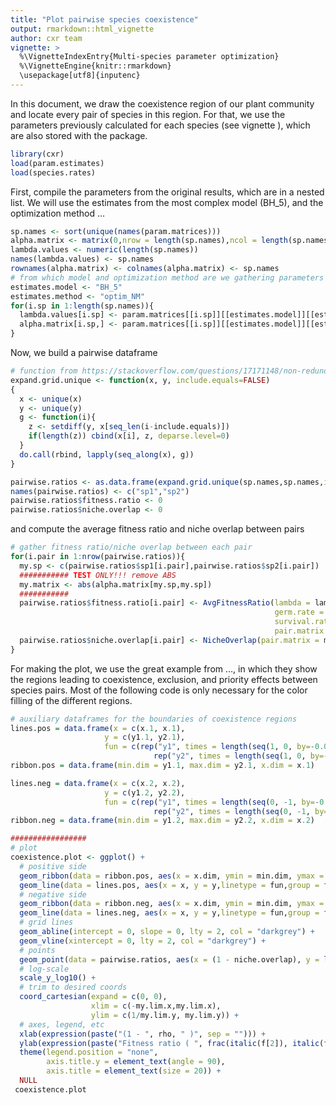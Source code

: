 ```yaml
---
title: "Plot pairwise species coexistence"
output: rmarkdown::html_vignette
author: cxr team
vignette: >
  %\VignetteIndexEntry{Multi-species parameter optimization}
  %\VignetteEngine{knitr::rmarkdown}
  \usepackage[utf8]{inputenc}
---
```


In this document, we draw the coexistence region of our plant community and locate every pair of species in this region. For that, we use the parameters previously calculated for each species (see vignette \code{Multi-species parameter optimization}), which are also stored with the package. 

```r
library(cxr)
load(param.estimates)
load(species.rates)
```

First, compile the parameters from the original results, which are in a nested list. We will use the estimates from the most complex model (BH_5), and the optimization method ...

```r
sp.names <- sort(unique(names(param.matrices)))
alpha.matrix <- matrix(0,nrow = length(sp.names),ncol = length(sp.names))
lambda.values <- numeric(length(sp.names))
names(lambda.values) <- sp.names
rownames(alpha.matrix) <- colnames(alpha.matrix) <- sp.names
# from which model and optimization method are we gathering parameters
estimates.model <- "BH_5"
estimates.method <- "optim_NM"
for(i.sp in 1:length(sp.names)){
  lambda.values[i.sp] <- param.matrices[[i.sp]][[estimates.model]][[estimates.method]]$lambda
  alpha.matrix[i.sp,] <- param.matrices[[i.sp]][[estimates.model]][[estimates.method]]$alpha[sp.names]
}
```

Now, we build a pairwise dataframe

```r
# function from https://stackoverflow.com/questions/17171148/non-redundant-version-of-expand-grid
expand.grid.unique <- function(x, y, include.equals=FALSE)
{
  x <- unique(x)
  y <- unique(y)
  g <- function(i){
    z <- setdiff(y, x[seq_len(i-include.equals)])
    if(length(z)) cbind(x[i], z, deparse.level=0)
  }
  do.call(rbind, lapply(seq_along(x), g))
}

pairwise.ratios <- as.data.frame(expand.grid.unique(sp.names,sp.names,include.equals = FALSE),stringsAsFactors = FALSE)
names(pairwise.ratios) <- c("sp1","sp2")
pairwise.ratios$fitness.ratio <- 0
pairwise.ratios$niche.overlap <- 0
```

and compute the average fitness ratio and niche overlap between pairs

```r
# gather fitness ratio/niche overlap between each pair
for(i.pair in 1:nrow(pairwise.ratios)){
  my.sp <- c(pairwise.ratios$sp1[i.pair],pairwise.ratios$sp2[i.pair])
  ########### TEST ONLY!!! remove ABS
  my.matrix <- abs(alpha.matrix[my.sp,my.sp])
  ###########
  pairwise.ratios$fitness.ratio[i.pair] <- AvgFitnessRatio(lambda = lambda.values[my.sp],
                                                           germ.rate = species.rates$germination[species.rates$code %in% my.sp],
                                                           survival.rate = species.rates$`seed survival`[species.rates$code %in% my.sp],
                                                           pair.matrix = my.matrix)[[3]]
  pairwise.ratios$niche.overlap[i.pair] <- NicheOverlap(pair.matrix = my.matrix)
}
```

For making the plot, we use the great example from ..., in which they show the regions leading to coexistence, exclusion, and priority effects between species pairs. Most of the following code is only necessary for the color filling of the different regions.

```r

# auxiliary dataframes for the boundaries of coexistence regions
lines.pos = data.frame(x = c(x.1, x.1), 
                     y = c(y1.1, y2.1), 
                     fun = c(rep("y1", times = length(seq(1, 0, by=-0.001))), 
                                rep("y2", times = length(seq(1, 0, by=-0.001)))))
ribbon.pos = data.frame(min.dim = y1.1, max.dim = y2.1, x.dim = x.1)

lines.neg = data.frame(x = c(x.2, x.2), 
                     y = c(y1.2, y2.2), 
                     fun = c(rep("y1", times = length(seq(0, -1, by=-0.001))), 
                                rep("y2", times = length(seq(0, -1, by=-0.001)))))
ribbon.neg = data.frame(min.dim = y1.2, max.dim = y2.2, x.dim = x.2)

#################
# plot
coexistence.plot <- ggplot() + 
  # positive side
  geom_ribbon(data = ribbon.pos, aes(x = x.dim, ymin = min.dim, ymax = max.dim), fill = "darkgrey", alpha = 0.6) +
  geom_line(data = lines.pos, aes(x = x, y = y,linetype = fun,group = fun), col = "black") + 
  # negative side
  geom_ribbon(data = ribbon.neg, aes(x = x.dim, ymin = min.dim, ymax = max.dim), fill = "darkgrey", alpha = 0.6) +
  geom_line(data = lines.neg, aes(x = x, y = y,linetype = fun,group = fun), col = "black") + 
  # grid lines
  geom_abline(intercept = 0, slope = 0, lty = 2, col = "darkgrey") + 
  geom_vline(xintercept = 0, lty = 2, col = "darkgrey") +
  # points
  geom_point(data = pairwise.ratios, aes(x = (1 - niche.overlap), y = log(fitness.ratio))) +
  # log-scale
  scale_y_log10() +
  # trim to desired coords
  coord_cartesian(expand = c(0, 0), 
                  xlim = c(-my.lim.x,my.lim.x), 
                  ylim = c(1/my.lim.y, my.lim.y)) +
  # axes, legend, etc
  xlab(expression(paste("(1 - ", rho, " )", sep = ""))) + 
  ylab(expression(paste("Fitness ratio ( ", frac(italic(f[2]), italic(f[1])), " )", sep=""))) +
  theme(legend.position = "none", 
        axis.title.y = element_text(angle = 90), 
        axis.title = element_text(size = 20)) +
  NULL
 coexistence.plot
```
 
 